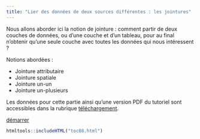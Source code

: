 ```yaml
---
title: "Lier des données de deux sources différentes : les jointures"
---
```


::: {.row}

::: {.content .col-xs-12 .col-sm-8 .col-md-9}

Nous allons aborder ici la notion de jointure : comment partir de deux couches de données, ou d'une couche et d'un tableau, pour au final n'obtenir qu'une seule couche avec toutes les données qui nous intéressent ?

Notions abordées :

* Jointure attributaire
* Jointure spatiale
* Jointure un-un
* Jointure un-plusieurs

Les données pour cette partie ainsi qu'une version PDF du tutoriel sont accessibles dans la rubrique  [téléchargement](telechargement.html).

[démarrer](08_01_jointure_attrib.html)

:::

```r
htmltools::includeHTML("toc08.html")
```

:::

